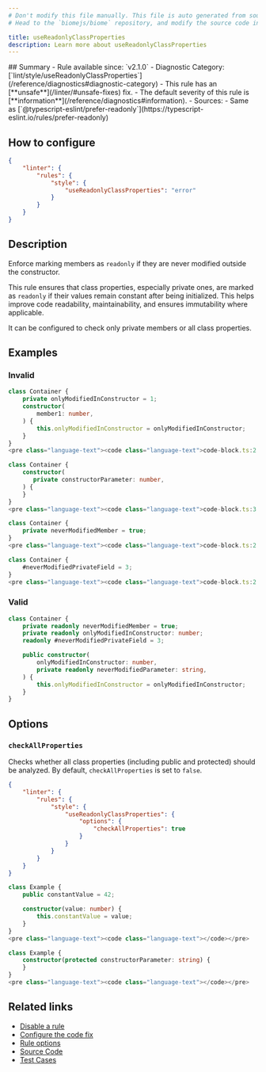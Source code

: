 ```yaml
---
# Don't modify this file manually. This file is auto generated from source, and you will lose your changes next time the website is built.
# Head to the `biomejs/biome` repository, and modify the source code in there.

title: useReadonlyClassProperties
description: Learn more about useReadonlyClassProperties
---
```


<Tabs>
<TabItem label="TypeScript and TSX" icon="seti:typescript">
## Summary
- Rule available since: `v2.1.0`
- Diagnostic Category: [`lint/style/useReadonlyClassProperties`](/reference/diagnostics#diagnostic-category)
- This rule has an [**unsafe**](/linter/#unsafe-fixes) fix.
- The default severity of this rule is [**information**](/reference/diagnostics#information).
- Sources: 
  - Same as [`@typescript-eslint/prefer-readonly`](https://typescript-eslint.io/rules/prefer-readonly)

## How to configure
```json title="biome.json"
{
	"linter": {
		"rules": {
			"style": {
				"useReadonlyClassProperties": "error"
			}
		}
	}
}

```
## Description
Enforce marking members as `readonly` if they are never modified outside the constructor.

This rule ensures that class properties, especially private ones, are marked as `readonly` if their values
remain constant after being initialized. This helps improve code readability, maintainability, and ensures
immutability where applicable.

It can be configured to check only private members or all class properties.

## Examples

### Invalid

```ts
class Container {
    private onlyModifiedInConstructor = 1;
    constructor(
        member1: number,
    ) {
        this.onlyModifiedInConstructor = onlyModifiedInConstructor;
    }
}
<pre class="language-text"><code class="language-text">code-block.ts:2:13 <a href="https://biomejs.dev/linter/rules/use-readonly-class-properties">lint/style/useReadonlyClassProperties</a> <span style="color: #000; background-color: #ddd;"> FIXABLE </span> ━━━━━━━━━━━━━━━━━━━━━━━━━━━━━━━━━<br /><br />  <strong><span style="color: lightgreen;">ℹ</span></strong> <span style="color: lightgreen;">Member 'onlyModifiedInConstructor' is never reassigned.</span><br />  <br />    <strong>1 │ </strong>class Container &#123;<br />  <strong><span style="color: Tomato;">&gt;</span></strong> <strong>2 │ </strong>    private onlyModifiedInConstructor = 1;<br />   <strong>   │ </strong>            <strong><span style="color: Tomato;">^</span></strong><strong><span style="color: Tomato;">^</span></strong><strong><span style="color: Tomato;">^</span></strong><strong><span style="color: Tomato;">^</span></strong><strong><span style="color: Tomato;">^</span></strong><strong><span style="color: Tomato;">^</span></strong><strong><span style="color: Tomato;">^</span></strong><strong><span style="color: Tomato;">^</span></strong><strong><span style="color: Tomato;">^</span></strong><strong><span style="color: Tomato;">^</span></strong><strong><span style="color: Tomato;">^</span></strong><strong><span style="color: Tomato;">^</span></strong><strong><span style="color: Tomato;">^</span></strong><strong><span style="color: Tomato;">^</span></strong><strong><span style="color: Tomato;">^</span></strong><strong><span style="color: Tomato;">^</span></strong><strong><span style="color: Tomato;">^</span></strong><strong><span style="color: Tomato;">^</span></strong><strong><span style="color: Tomato;">^</span></strong><strong><span style="color: Tomato;">^</span></strong><strong><span style="color: Tomato;">^</span></strong><strong><span style="color: Tomato;">^</span></strong><strong><span style="color: Tomato;">^</span></strong><strong><span style="color: Tomato;">^</span></strong><strong><span style="color: Tomato;">^</span></strong><br />    <strong>3 │ </strong>    constructor(<br />    <strong>4 │ </strong>        member1: number,<br />  <br />  <strong><span style="color: lightgreen;">ℹ</span></strong> <span style="color: lightgreen;">Using </span><span style="color: lightgreen;"><strong>readonly</strong></span><span style="color: lightgreen;"> improves code safety, clarity, and helps prevent unintended mutations.</span><br />  <br />  <strong><span style="color: lightgreen;">ℹ</span></strong> <span style="color: lightgreen;">Unsafe fix</span><span style="color: lightgreen;">: </span><span style="color: lightgreen;">Add </span><span style="color: lightgreen;"><strong>readonly</strong></span><span style="color: lightgreen;"> decorator.</span><br />  <br />  <strong>  2 │ </strong><span style="opacity: 0.8;">·</span><span style="opacity: 0.8;">·</span><span style="opacity: 0.8;">·</span><span style="opacity: 0.8;">·</span>private<span style="opacity: 0.8;">·</span><span style="color: MediumSeaGreen;">r</span><span style="color: MediumSeaGreen;">e</span><span style="color: MediumSeaGreen;">a</span><span style="color: MediumSeaGreen;">d</span><span style="color: MediumSeaGreen;">o</span><span style="color: MediumSeaGreen;">n</span><span style="color: MediumSeaGreen;">l</span><span style="color: MediumSeaGreen;">y</span><span style="opacity: 0.8;"><span style="color: MediumSeaGreen;">·</span></span>onlyModifiedInConstructor<span style="opacity: 0.8;">·</span>=<span style="opacity: 0.8;">·</span>1;<br />  <strong>    │ </strong>            <span style="color: MediumSeaGreen;">+</span><span style="color: MediumSeaGreen;">+</span><span style="color: MediumSeaGreen;">+</span><span style="color: MediumSeaGreen;">+</span><span style="color: MediumSeaGreen;">+</span><span style="color: MediumSeaGreen;">+</span><span style="color: MediumSeaGreen;">+</span><span style="color: MediumSeaGreen;">+</span><span style="color: MediumSeaGreen;">+</span>                              <br /></code></pre>

```

```ts
class Container {
    constructor(
       private constructorParameter: number,
    ) {
    }
}
<pre class="language-text"><code class="language-text">code-block.ts:3:16 <a href="https://biomejs.dev/linter/rules/use-readonly-class-properties">lint/style/useReadonlyClassProperties</a> <span style="color: #000; background-color: #ddd;"> FIXABLE </span> ━━━━━━━━━━━━━━━━━━━━━━━━━━━━━━━━━<br /><br />  <strong><span style="color: lightgreen;">ℹ</span></strong> <span style="color: lightgreen;">Member 'constructorParameter' is never reassigned.</span><br />  <br />    <strong>1 │ </strong>class Container &#123;<br />    <strong>2 │ </strong>    constructor(<br />  <strong><span style="color: Tomato;">&gt;</span></strong> <strong>3 │ </strong>       private constructorParameter: number,<br />   <strong>   │ </strong>               <strong><span style="color: Tomato;">^</span></strong><strong><span style="color: Tomato;">^</span></strong><strong><span style="color: Tomato;">^</span></strong><strong><span style="color: Tomato;">^</span></strong><strong><span style="color: Tomato;">^</span></strong><strong><span style="color: Tomato;">^</span></strong><strong><span style="color: Tomato;">^</span></strong><strong><span style="color: Tomato;">^</span></strong><strong><span style="color: Tomato;">^</span></strong><strong><span style="color: Tomato;">^</span></strong><strong><span style="color: Tomato;">^</span></strong><strong><span style="color: Tomato;">^</span></strong><strong><span style="color: Tomato;">^</span></strong><strong><span style="color: Tomato;">^</span></strong><strong><span style="color: Tomato;">^</span></strong><strong><span style="color: Tomato;">^</span></strong><strong><span style="color: Tomato;">^</span></strong><strong><span style="color: Tomato;">^</span></strong><strong><span style="color: Tomato;">^</span></strong><strong><span style="color: Tomato;">^</span></strong><br />    <strong>4 │ </strong>    ) &#123;<br />    <strong>5 │ </strong>    &#125;<br />  <br />  <strong><span style="color: lightgreen;">ℹ</span></strong> <span style="color: lightgreen;">Using </span><span style="color: lightgreen;"><strong>readonly</strong></span><span style="color: lightgreen;"> improves code safety, clarity, and helps prevent unintended mutations.</span><br />  <br />  <strong><span style="color: lightgreen;">ℹ</span></strong> <span style="color: lightgreen;">Unsafe fix</span><span style="color: lightgreen;">: </span><span style="color: lightgreen;">Add </span><span style="color: lightgreen;"><strong>readonly</strong></span><span style="color: lightgreen;"> decorator.</span><br />  <br />  <strong>  3 │ </strong><span style="opacity: 0.8;">·</span><span style="opacity: 0.8;">·</span><span style="opacity: 0.8;">·</span><span style="opacity: 0.8;">·</span><span style="opacity: 0.8;">·</span><span style="opacity: 0.8;">·</span><span style="opacity: 0.8;">·</span>private<span style="opacity: 0.8;">·</span><span style="color: MediumSeaGreen;">r</span><span style="color: MediumSeaGreen;">e</span><span style="color: MediumSeaGreen;">a</span><span style="color: MediumSeaGreen;">d</span><span style="color: MediumSeaGreen;">o</span><span style="color: MediumSeaGreen;">n</span><span style="color: MediumSeaGreen;">l</span><span style="color: MediumSeaGreen;">y</span><span style="opacity: 0.8;"><span style="color: MediumSeaGreen;">·</span></span>constructorParameter:<span style="opacity: 0.8;">·</span>number,<br />  <strong>    │ </strong>               <span style="color: MediumSeaGreen;">+</span><span style="color: MediumSeaGreen;">+</span><span style="color: MediumSeaGreen;">+</span><span style="color: MediumSeaGreen;">+</span><span style="color: MediumSeaGreen;">+</span><span style="color: MediumSeaGreen;">+</span><span style="color: MediumSeaGreen;">+</span><span style="color: MediumSeaGreen;">+</span><span style="color: MediumSeaGreen;">+</span>                             <br /></code></pre>

```

```ts
class Container {
    private neverModifiedMember = true;
}
<pre class="language-text"><code class="language-text">code-block.ts:2:13 <a href="https://biomejs.dev/linter/rules/use-readonly-class-properties">lint/style/useReadonlyClassProperties</a> <span style="color: #000; background-color: #ddd;"> FIXABLE </span> ━━━━━━━━━━━━━━━━━━━━━━━━━━━━━━━━━<br /><br />  <strong><span style="color: lightgreen;">ℹ</span></strong> <span style="color: lightgreen;">Member 'neverModifiedMember' is never reassigned.</span><br />  <br />    <strong>1 │ </strong>class Container &#123;<br />  <strong><span style="color: Tomato;">&gt;</span></strong> <strong>2 │ </strong>    private neverModifiedMember = true;<br />   <strong>   │ </strong>            <strong><span style="color: Tomato;">^</span></strong><strong><span style="color: Tomato;">^</span></strong><strong><span style="color: Tomato;">^</span></strong><strong><span style="color: Tomato;">^</span></strong><strong><span style="color: Tomato;">^</span></strong><strong><span style="color: Tomato;">^</span></strong><strong><span style="color: Tomato;">^</span></strong><strong><span style="color: Tomato;">^</span></strong><strong><span style="color: Tomato;">^</span></strong><strong><span style="color: Tomato;">^</span></strong><strong><span style="color: Tomato;">^</span></strong><strong><span style="color: Tomato;">^</span></strong><strong><span style="color: Tomato;">^</span></strong><strong><span style="color: Tomato;">^</span></strong><strong><span style="color: Tomato;">^</span></strong><strong><span style="color: Tomato;">^</span></strong><strong><span style="color: Tomato;">^</span></strong><strong><span style="color: Tomato;">^</span></strong><strong><span style="color: Tomato;">^</span></strong><br />    <strong>3 │ </strong>&#125;<br />    <strong>4 │ </strong><br />  <br />  <strong><span style="color: lightgreen;">ℹ</span></strong> <span style="color: lightgreen;">Using </span><span style="color: lightgreen;"><strong>readonly</strong></span><span style="color: lightgreen;"> improves code safety, clarity, and helps prevent unintended mutations.</span><br />  <br />  <strong><span style="color: lightgreen;">ℹ</span></strong> <span style="color: lightgreen;">Unsafe fix</span><span style="color: lightgreen;">: </span><span style="color: lightgreen;">Add </span><span style="color: lightgreen;"><strong>readonly</strong></span><span style="color: lightgreen;"> decorator.</span><br />  <br />  <strong>  2 │ </strong><span style="opacity: 0.8;">·</span><span style="opacity: 0.8;">·</span><span style="opacity: 0.8;">·</span><span style="opacity: 0.8;">·</span>private<span style="opacity: 0.8;">·</span><span style="color: MediumSeaGreen;">r</span><span style="color: MediumSeaGreen;">e</span><span style="color: MediumSeaGreen;">a</span><span style="color: MediumSeaGreen;">d</span><span style="color: MediumSeaGreen;">o</span><span style="color: MediumSeaGreen;">n</span><span style="color: MediumSeaGreen;">l</span><span style="color: MediumSeaGreen;">y</span><span style="opacity: 0.8;"><span style="color: MediumSeaGreen;">·</span></span>neverModifiedMember<span style="opacity: 0.8;">·</span>=<span style="opacity: 0.8;">·</span>true;<br />  <strong>    │ </strong>            <span style="color: MediumSeaGreen;">+</span><span style="color: MediumSeaGreen;">+</span><span style="color: MediumSeaGreen;">+</span><span style="color: MediumSeaGreen;">+</span><span style="color: MediumSeaGreen;">+</span><span style="color: MediumSeaGreen;">+</span><span style="color: MediumSeaGreen;">+</span><span style="color: MediumSeaGreen;">+</span><span style="color: MediumSeaGreen;">+</span>                           <br /></code></pre>

```

```ts
class Container {
    #neverModifiedPrivateField = 3;
}
<pre class="language-text"><code class="language-text">code-block.ts:2:5 <a href="https://biomejs.dev/linter/rules/use-readonly-class-properties">lint/style/useReadonlyClassProperties</a> <span style="color: #000; background-color: #ddd;"> FIXABLE </span> ━━━━━━━━━━━━━━━━━━━━━━━━━━━━━━━━━━<br /><br />  <strong><span style="color: lightgreen;">ℹ</span></strong> <span style="color: lightgreen;">Member '#neverModifiedPrivateField' is never reassigned.</span><br />  <br />    <strong>1 │ </strong>class Container &#123;<br />  <strong><span style="color: Tomato;">&gt;</span></strong> <strong>2 │ </strong>    #neverModifiedPrivateField = 3;<br />   <strong>   │ </strong>    <strong><span style="color: Tomato;">^</span></strong><strong><span style="color: Tomato;">^</span></strong><strong><span style="color: Tomato;">^</span></strong><strong><span style="color: Tomato;">^</span></strong><strong><span style="color: Tomato;">^</span></strong><strong><span style="color: Tomato;">^</span></strong><strong><span style="color: Tomato;">^</span></strong><strong><span style="color: Tomato;">^</span></strong><strong><span style="color: Tomato;">^</span></strong><strong><span style="color: Tomato;">^</span></strong><strong><span style="color: Tomato;">^</span></strong><strong><span style="color: Tomato;">^</span></strong><strong><span style="color: Tomato;">^</span></strong><strong><span style="color: Tomato;">^</span></strong><strong><span style="color: Tomato;">^</span></strong><strong><span style="color: Tomato;">^</span></strong><strong><span style="color: Tomato;">^</span></strong><strong><span style="color: Tomato;">^</span></strong><strong><span style="color: Tomato;">^</span></strong><strong><span style="color: Tomato;">^</span></strong><strong><span style="color: Tomato;">^</span></strong><strong><span style="color: Tomato;">^</span></strong><strong><span style="color: Tomato;">^</span></strong><strong><span style="color: Tomato;">^</span></strong><strong><span style="color: Tomato;">^</span></strong><strong><span style="color: Tomato;">^</span></strong><br />    <strong>3 │ </strong>&#125;<br />    <strong>4 │ </strong><br />  <br />  <strong><span style="color: lightgreen;">ℹ</span></strong> <span style="color: lightgreen;">Using </span><span style="color: lightgreen;"><strong>readonly</strong></span><span style="color: lightgreen;"> improves code safety, clarity, and helps prevent unintended mutations.</span><br />  <br />  <strong><span style="color: lightgreen;">ℹ</span></strong> <span style="color: lightgreen;">Unsafe fix</span><span style="color: lightgreen;">: </span><span style="color: lightgreen;">Add </span><span style="color: lightgreen;"><strong>readonly</strong></span><span style="color: lightgreen;"> decorator.</span><br />  <br />  <strong>  2 │ </strong><span style="opacity: 0.8;">·</span><span style="opacity: 0.8;">·</span><span style="opacity: 0.8;">·</span><span style="opacity: 0.8;">·</span><span style="color: MediumSeaGreen;">r</span><span style="color: MediumSeaGreen;">e</span><span style="color: MediumSeaGreen;">a</span><span style="color: MediumSeaGreen;">d</span><span style="color: MediumSeaGreen;">o</span><span style="color: MediumSeaGreen;">n</span><span style="color: MediumSeaGreen;">l</span><span style="color: MediumSeaGreen;">y</span><span style="opacity: 0.8;"><span style="color: MediumSeaGreen;">·</span></span>#neverModifiedPrivateField<span style="opacity: 0.8;">·</span>=<span style="opacity: 0.8;">·</span>3;<br />  <strong>    │ </strong>    <span style="color: MediumSeaGreen;">+</span><span style="color: MediumSeaGreen;">+</span><span style="color: MediumSeaGreen;">+</span><span style="color: MediumSeaGreen;">+</span><span style="color: MediumSeaGreen;">+</span><span style="color: MediumSeaGreen;">+</span><span style="color: MediumSeaGreen;">+</span><span style="color: MediumSeaGreen;">+</span><span style="color: MediumSeaGreen;">+</span>                               <br /></code></pre>

```

### Valid

```ts
class Container {
    private readonly neverModifiedMember = true;
    private readonly onlyModifiedInConstructor: number;
    readonly #neverModifiedPrivateField = 3;

    public constructor(
        onlyModifiedInConstructor: number,
        private readonly neverModifiedParameter: string,
    ) {
        this.onlyModifiedInConstructor = onlyModifiedInConstructor;
    }
}
```

## Options

### `checkAllProperties`

Checks whether all class properties (including public and protected) should be analyzed.
By default, `checkAllProperties` is set to `false`.

```json title='biome.json'
{
	"linter": {
		"rules": {
			"style": {
				"useReadonlyClassProperties": {
					"options": {
						"checkAllProperties": true
					}
				}
			}
		}
	}
}
```

```ts
class Example {
    public constantValue = 42;

    constructor(value: number) {
        this.constantValue = value;
    }
}
<pre class="language-text"><code class="language-text"></code></pre>

```

```ts
class Example {
    constructor(protected constructorParameter: string) {
    }
}
<pre class="language-text"><code class="language-text"></code></pre>

```

## Related links

- [Disable a rule](/linter/#disable-a-rule)
- [Configure the code fix](/linter#configure-the-code-fix)
- [Rule options](/linter/#rule-options)
- [Source Code](https://github.com/biomejs/biome/blob/main/crates/biome_js_analyze/src/lint/style/use_readonly_class_properties.rs)
- [Test Cases](https://github.com/biomejs/biome/blob/main/crates/biome_js_analyze/tests/specs/style/useReadonlyClassProperties)

</TabItem>
</Tabs>

